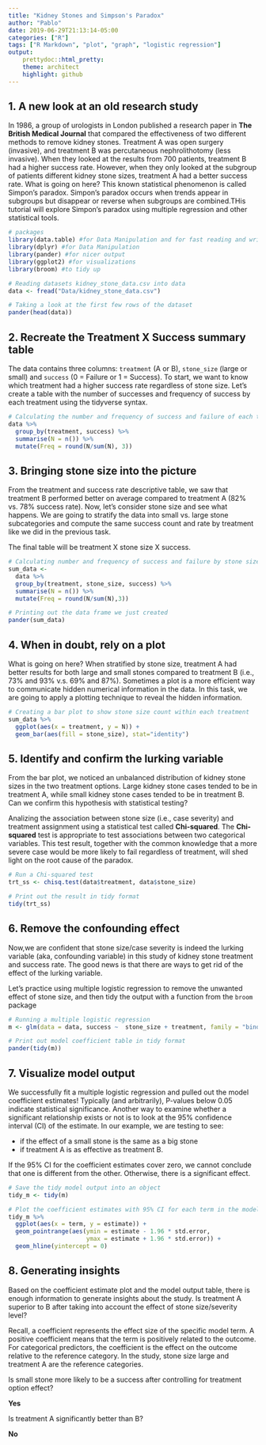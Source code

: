 ---
title: "Kidney Stones and Simpson's Paradox"
author: "Pablo"
date: 2019-06-29T21:13:14-05:00
categories: ["R"]
tags: ["R Markdown", "plot", "graph", "logistic regression"]
output:
    prettydoc::html_pretty:
    theme: architect
    highlight: github
---

## 1. A new look at an old research study

In 1986, a group of urologists in London published a research paper in **The British Medical Journal** that compared the effectiveness of two different methods to remove kidney stones. Treatment A was open surgery (invasive), and treatment B was percutaneous nephrolithotomy (less invasive). When they looked at the results from 700 patients, treatment B had a higher success rate. However, when they only looked at the subgroup of patients different kidney stone sizes, treatment A had a better success rate. What is going on here? This known statistical phenomenon is called Simpon’s paradox. Simpon's paradox occurs when trends appear in subgroups but disappear or reverse when subgroups are combined.THis tutorial will explore Simpon’s paradox using multiple regression and other statistical tools.

```{r warning = FALSE, error = FALSE, message = FALSE, fig.align = "center"}
# packages
library(data.table) #for Data Manipulation and for fast reading and writing data
library(dplyr) #for Data Manipulation
library(pander) #for nicer output
library(ggplot2) #for visualizations
library(broom) #to tidy up

# Reading datasets kidney_stone_data.csv into data
data <- fread("Data/kidney_stone_data.csv")

# Taking a look at the first few rows of the dataset
pander(head(data))
```
## 2. Recreate the Treatment X Success summary table

The data contains three columns: `treatment` (A or B), `stone_size` (large or small) and `success` (0 = Failure or 1 = Success). To start, we want to know which treatment had a higher success rate regardless of stone size. Let's create a table with the number of successes and frequency of success by each treatment using the tidyverse syntax.
```{r fig.align = "center"}
# Calculating the number and frequency of success and failure of each treatment 
data %>% 
  group_by(treatment, success) %>%
  summarise(N = n()) %>% 
  mutate(Freq = round(N/sum(N), 3))
```
## 3. Bringing stone size into the picture

From the treatment and success rate descriptive table, we saw that treatment B performed better on average compared to treatment A (82% vs. 78% success rate). Now, let's consider stone size and see what happens. We are going to stratify the data into small vs. large stone subcategories and compute the same success count and rate by treatment like we did in the previous task.

The final table will be treatment X stone size X success.
```{r fig.align = "center"}
# Calculating number and frequency of success and failure by stone size for each treatment
sum_data <- 
  data %>% 
  group_by(treatment, stone_size, success) %>%
  summarise(N = n()) %>%
  mutate(Freq = round(N/sum(N),3))

# Printing out the data frame we just created
pander(sum_data)
```
## 4. When in doubt, rely on a plot

What is going on here? When stratified by stone size, treatment A had better results for both large and small stones compared to treatment B (i.e., 73% and 93% v.s. 69% and 87%). Sometimes a plot is a more efficient way to communicate hidden numerical information in the data. In this task, we are going to apply a plotting technique to reveal the hidden information.
```{r fig.height = 7, fig.width = 7, fig.align = "center"}
# Creating a bar plot to show stone size count within each treatment
sum_data %>%
  ggplot(aes(x = treatment, y = N)) + 
  geom_bar(aes(fill = stone_size), stat="identity") 
```

## 5. Identify and confirm the lurking variable

From the bar plot, we noticed an unbalanced distribution of kidney stone sizes in the two treatment options. Large kidney stone cases tended to be in treatment A, while small kidney stone cases tended to be in treatment B. Can we confirm this hypothesis with statistical testing?

Analizing the association between stone size (i.e., case severity) and treatment assignment using a statistical test called **Chi-squared**. The **Chi-squared** test is appropriate to test associations between two categorical variables. This test result, together with the common knowledge that a more severe case would be more likely to fail regardless of treatment, will shed light on the root cause of the paradox.
```{r}
# Run a Chi-squared test
trt_ss <- chisq.test(data$treatment, data$stone_size)

# Print out the result in tidy format 
tidy(trt_ss)
```
## 6. Remove the confounding effect

Now,we are confident that stone size/case severity is indeed the lurking variable (aka, confounding variable) in this study of kidney stone treatment and success rate. The good news is that there are ways to get rid of the effect of the lurking variable.

Let's practice using multiple logistic regression to remove the unwanted effect of stone size, and then tidy the output with a function from the `broom` package

```{r}
# Running a multiple logistic regression
m <- glm(data = data, success ~  stone_size + treatment, family = "binomial")

# Print out model coefficient table in tidy format
pander(tidy(m))
```
## 7. Visualize model output

We successfully fit a multiple logistic regression and pulled out the model coefficient estimates! Typically (and arbitrarily), P-values below 0.05 indicate statistical significance. Another way to examine whether a significant relationship exists or not is to look at the 95% confidence interval (CI) of the estimate. In our example, we are testing to see:

* if the effect of a small stone is the same as a big stone
* if treatment A is as effective as treatment B.

If the 95% CI for the coefficient estimates cover zero, we cannot conclude that one is different from the other. Otherwise, there is a significant effect.

```{r fig.height = 7, fig.width = 7, fig.align = "center"}
# Save the tidy model output into an object
tidy_m <- tidy(m)

# Plot the coefficient estimates with 95% CI for each term in the model
tidy_m %>%
  ggplot(aes(x = term, y = estimate)) + 
  geom_pointrange(aes(ymin = estimate - 1.96 * std.error, 
                      ymax = estimate + 1.96 * std.error)) +
  geom_hline(yintercept = 0)
```

## 8. Generating insights

Based on the coefficient estimate plot and the model output table, there is enough information to generate insights about the study. Is treatment A superior to B after taking into account the effect of stone size/severity level?

Recall, a coefficient represents the effect size of the specific model term. A positive coefficient means that the term is positively related to the outcome. For categorical predictors, the coefficient is the effect on the outcome relative to the reference category. In the study, stone size large and treatment A are the reference categories.

Is small stone more likely to be a success after controlling for treatment option effect?

 **Yes**

Is treatment A significantly better than B?

 **No**
